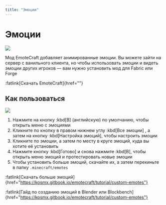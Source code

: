 ```yaml
---
title: "Эмоции"
---
```


# Эмоции

![](/assets/mods/emotes/demo.webp)

Мод EmoteCraft добавляет анимированные эмоции. Вы можете зайти на сервер с ванильного клиента, но чтобы использовать эмоции и видеть эмоции других игроков — вам нужно установить мод для Fabric или Forge

:fatlink[Скачать EmoteCraft]{href=""}

## Как пользоваться

![](/assets/mods/emotes/howto.webp)

1. Нажмите на кнопку :kbd[B] (английскую) по умолчанию, чтобы открыть меню с эмоциями
2. Кликните по кнопку в правом нижнем углу :kbd[Все эмоции] , а затем на кнопку :kbd[Настройка эмоций], чтобы настроить эмоции
3. Кликните по эмоции, а затем по месту в круге эмоций, куда вы хотите её установить
4. Нажмите кнопку :kbd[Готово] и снова нажмите :kbd[B], чтобы открыть меню эмоций и протестировать новые эмоции
5. Чтобы установить больше эмоций, скачайте их, а затем перекиньте в папку `.minecraft/emotes`

:fatlink[Скачать больше эмоций]{href="https://kosmx.gitbook.io/emotecraft/tutorial/custom-emotes"}

:fatlink[Гайд по созданию эмоций в Blender или Blockbench]{href="https://kosmx.gitbook.io/emotecraft/tutorial/custom-emotes"}
